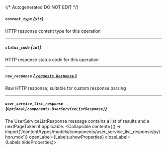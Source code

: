 {/* Autogenerated DO NOT EDIT  */}

##### `content_type` *{`str`}*
HTTP response content type for this operation

---
##### `status_code` *{`int`}*
HTTP response status code for this operation

---
##### `raw_response` [*{ `requests.Response` }*](https://requests.readthedocs.io/en/latest/api/#requests.Response)
Raw HTTP response; suitable for custom response parsing

---
##### `user_service_list_response` *{`Optional[components.UserServiceListResponse]`}*
The UserServiceListResponse message contains a list of results and a nextPageToken if applicable.
<Collapsible content={() => import('/content/types/models/components/user_service_list_response/python.mdx')} openLabel={Labels.showProperties} closeLabel={Labels.hideProperties}>
</Collapsible>


